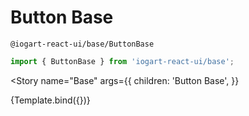 

<Meta title="Components/Action/Button" component={ButtonBase} />

# Button Base

`@iogart-react-ui/base/ButtonBase`

```javascript
import { ButtonBase } from 'iogart-react-ui/base';
```

<Story
  name="Base"
  args={{
    children: 'Button Base',
  }}
>
  {Template.bind({})}
</Story>
